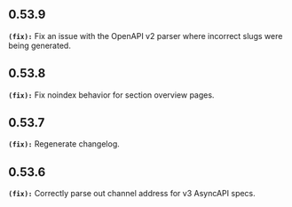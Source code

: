 ## 0.53.9
**`(fix):`** Fix an issue with the OpenAPI v2 parser where incorrect slugs were being generated.


## 0.53.8
**`(fix):`** Fix noindex behavior for section overview pages.


## 0.53.7
**`(fix):`** Regenerate changelog.


## 0.53.6
**`(fix):`** Correctly parse out channel address for v3 AsyncAPI specs.


